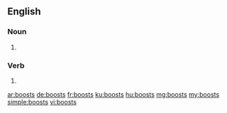 ==English==

===Noun===
{{head|en|plural}}

# {{plural of|boost|lang=en}}

===Verb===
{{head|en}}

# {{en-third-person singular of|boost}}

[[ar:boosts]]
[[de:boosts]]
[[fr:boosts]]
[[ku:boosts]]
[[hu:boosts]]
[[mg:boosts]]
[[my:boosts]]
[[simple:boosts]]
[[vi:boosts]]